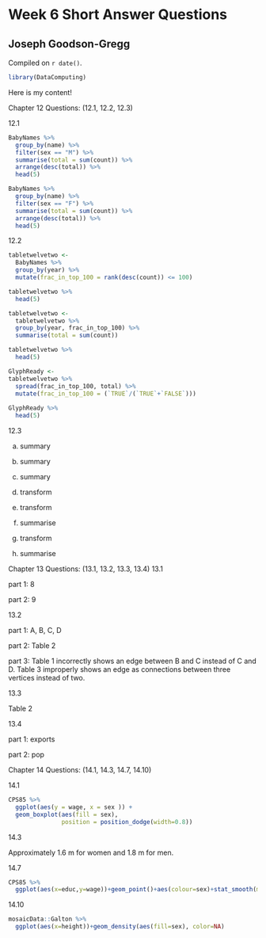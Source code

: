 # Week 6 Short Answer Questions

## Joseph Goodson-Gregg

<!-- leave this material as is -->
Compiled on `r date()`.

```r
library(DataComputing)
```
<!-- put your content after this line -->

Here is my content!

Chapter 12 Questions: (12.1, 12.2, 12.3)

12.1
```r
BabyNames %>%
  group_by(name) %>%
  filter(sex == "M") %>%
  summarise(total = sum(count)) %>%
  arrange(desc(total)) %>%
  head(5)
```
```r
BabyNames %>%
  group_by(name) %>%
  filter(sex == "F") %>%
  summarise(total = sum(count)) %>%
  arrange(desc(total)) %>%
  head(5)
```

12.2

```r
tabletwelvetwo <-
  BabyNames %>%
  group_by(year) %>%
  mutate(frac_in_top_100 = rank(desc(count)) <= 100)

tabletwelvetwo %>%
  head(5)
```

```r
tabletwelvetwo <-
  tabletwelvetwo %>%
  group_by(year, frac_in_top_100) %>%
  summarise(total = sum(count))

tabletwelvetwo %>%
  head(5)
```

```r
GlyphReady <-
tabletwelvetwo %>%
  spread(frac_in_top_100, total) %>%
  mutate(frac_in_top_100 = (`TRUE`/(`TRUE`+`FALSE`)))
         
GlyphReady %>%
  head(5)
```

12.3

a. summary

b. summary

c. summary

d. transform

e. transform

f. summarise

g. transform

h. summarise

Chapter 13 Questions: (13.1, 13.2, 13.3, 13.4)
13.1

part 1: 8

part 2: 9

13.2

part 1: A, B, C, D

part 2: Table 2

part 3: Table 1 incorrectly shows an edge between B and C instead of C and D. Table 3 improperly shows an edge as connections between three vertices instead of two.

13.3

Table 2

13.4

part 1: exports

part 2: pop

Chapter 14 Questions: (14.1, 14.3, 14.7, 14.10)

14.1

```r
CPS85 %>%
  ggplot(aes(y = wage, x = sex )) +
  geom_boxplot(aes(fill = sex),
               position = position_dodge(width=0.8))
```

14.3

Approximately 1.6 m for women and 1.8 m for men.

14.7

```r
CPS85 %>%
  ggplot(aes(x=educ,y=wage))+geom_point()+aes(colour=sex)+stat_smooth(method = lm) +geom_point(alpha = 0.02)+xlim(0,20)+ylim(0,15)
```

14.10

```r
mosaicData::Galton %>%
  ggplot(aes(x=height))+geom_density(aes(fill=sex), color=NA)
```

